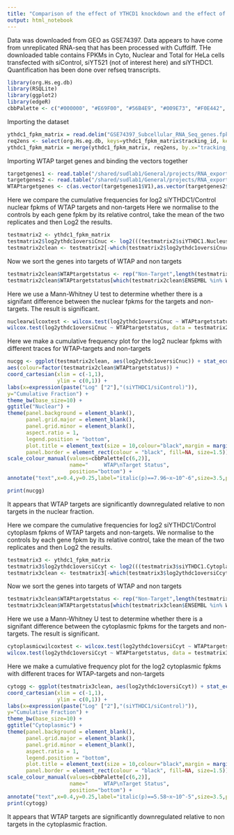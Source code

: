 ```yaml
---
title: "Comparison of the effect of YTHCD1 knockdown and the effect of WTAP knockdown on nuclear:cyto ratio"
output: html_notebook
---
```


Data was downloaded from GEO as GSE74397. Data appears to have come from unreplicated RNA-seq that has been processed with Cuffdiff. THe downloaded table contains FPKMs in Cyto, Nuclear and Total for HeLa cells transfected with siControl, siYT521 (not of interest here) and siYTHDC1. Quantification has been done over refseq transcripts.

```r
library(org.Hs.eg.db)
library(RSQLite)
library(ggplot2)
library(edgeR)
cbbPalette <- c("#000000", "#E69F00", "#56B4E9", "#009E73", "#F0E442", "#0072B2", "#D55E00", "#CC79A7")
```

Importing the dataset
```r
ythdc1_fpkm_matrix = read.delim("GSE74397_Subcellular_RNA_Seq_genes.fpkm.txt", stringsAsFactors = FALSE)
req2ens <- select(org.Hs.eg.db, keys=ythdc1_fpkm_matrix$tracking_id, keytype="REFSEQ", columns="ENSEMBL")
ythdc1_fpkm_matrix = merge(ythdc1_fpkm_matrix, req2ens, by.x="tracking_id", by.y="REFSEQ")
```


Importing WTAP target genes and binding the vectors together
```R
targetgenes1 <- read.table("/shared/sudlab1/General/projects/RNA_export/methylation_results/wtap_viril/gene_lists/NA_all_methylated_difference.txt")
targetgenes2 <- read.table("/shared/sudlab1/General/projects/RNA_export/methylation_results/wtap_viril/gene_lists/NA_all_methylated_intersection.txt")
WTAPtargetgenes <- c(as.vector(targetgenes1$V1),as.vector(targetgenes2$V1))
```



Here we compare the cumulative frequencies for log2 siYTHDC1/Control nuclear fpkms of WTAP targets and non-targets
Here we normalise to the controls by each gene fpkm by its relative control, take the mean of the two replicates and then Log2 the results.

```R
testmatrix2 <- ythdc1_fpkm_matrix
testmatrix2$log2ythdc1oversiCnuc <- log2(((testmatrix2$siYTHDC1.Nucleus/testmatrix2$siControl.Nucleus.re)+(testmatrix2$siYT521.Nucleus/testmatrix2$siControl.Nucleus))/2)
testmatrix2clean <- testmatrix2[-which(testmatrix2$log2ythdc1oversiCnuc %in% c("NaN","Inf","-Inf")),]
```

Now we sort the genes into targets of WTAP and non targets
```R
testmatrix2clean$WTAPtargetstatus <- rep("Non-Target",length(testmatrix2clean$ENSEMBL))
testmatrix2clean$WTAPtargetstatus[which(testmatrix2clean$ENSEMBL %in% WTAPtargetgenes)] <- "Target"
```

Here we use a Mann-Whitney U test to determine whether there is a signifant difference between the nuclear fpkms for the targets and non-targets. The result is significant.
```R
nuclearwilcoxtest <- wilcox.test(log2ythdc1oversiCnuc ~ WTAPtargetstatus, data = testmatrix2clean)
wilcox.test(log2ythdc1oversiCnuc ~ WTAPtargetstatus, data = testmatrix2clean)
```
Here we make a cumulative frequency plot for the log2 nuclear fpkms with different traces for WTAP-targets and non-targets

```R
nucgg <- ggplot(testmatrix2clean, aes(log2ythdc1oversiCnuc)) + stat_ecdf(geom = "step") + 
aes(colour=factor(testmatrix2clean$WTAPtargetstatus)) +  
coord_cartesian(xlim = c(-1,1),
                ylim = c(0,1)) +
labs(x=expression(paste("Log" ["2"],"(siYTHDC1/siControl)")),
y="Cumulative Fraction") + 
theme_bw(base_size=10) + 
ggtitle("Nuclear") +
theme(panel.background = element_blank(), 
      panel.grid.major = element_blank(), 
      panel.grid.minor = element_blank(),
      aspect.ratio = 1,
      legend.position = "bottom",
      plot.title = element_text(size = 10,colour="black",margin = margin(t=20,b=-20),hjust = 0.15),
      panel.border = element_rect(colour = "black", fill=NA, size=1.5)) + 
scale_colour_manual(values=cbbPalette[c(6,2)],
                    name="     WTAP\nTarget Status",
                    position="bottom") +
annotate("text",x=0.4,y=0.25,label="italic(p)==7.96~x~10^-6",size=3.5,parse=TRUE)

print(nucgg)
```
It appears that WTAP targets are significantly downregulated relative to non targets in the nuclear fraction.


Here we compare the cumulative frequencies for log2 siYTHDC1/Control cytoplasm fpkms of WTAP targets and non-targets.
We normalise to the controls by each gene fpkm by its relative control, take the mean of the two replicates and then Log2 the results.

```R
testmatrix3 <- ythdc1_fpkm_matrix
testmatrix3$log2ythdc1oversiCcyt <- log2(((testmatrix3$siYTHDC1.Cytoplasm/testmatrix3$siControl.Cytoplasm.re)+(testmatrix3$siYT521.Cytoplasm/testmatrix3$siControl.Cytoplasm))/2)
testmatrix3clean <- testmatrix3[-which(testmatrix3$log2ythdc1oversiCcyt %in% c("NaN","Inf","-Inf")),]
```

Now we sort the genes into targets of WTAP and non targets

```R
testmatrix3clean$WTAPtargetstatus <- rep("Non-Target",length(testmatrix3clean$ENSEMBL))
testmatrix3clean$WTAPtargetstatus[which(testmatrix3clean$ENSEMBL %in% WTAPtargetgenes)] <- "Target"
```

Here we use a Mann-Whitney U test to determine whether there is a signifant difference between the cytoplasmic fpkms for the targets and non-targets. The result is significant.
```R
cytoplasmicwilcoxtest <- wilcox.test(log2ythdc1oversiCcyt ~ WTAPtargetstatus, data = testmatrix3clean)
wilcox.test(log2ythdc1oversiCcyt ~ WTAPtargetstatus, data = testmatrix3clean)
```
Here we make a cumulative frequency plot for the log2 cytoplasmic fpkms with different traces for WTAP-targets and non-targets

```R
cytogg <- ggplot(testmatrix3clean, aes(log2ythdc1oversiCcyt)) + stat_ecdf(geom = "step") + aes(colour=factor(testmatrix3clean$WTAPtargetstatus)) +  
coord_cartesian(xlim = c(-1,1),
                ylim = c(0,1)) +
labs(x=expression(paste("Log" ["2"],"(siYTHDC1/siControl)")),
y="Cumulative Fraction") + 
theme_bw(base_size=10) + 
ggtitle("Cytoplasmic") +
theme(panel.background = element_blank(), 
      panel.grid.major = element_blank(), 
      panel.grid.minor = element_blank(),
      aspect.ratio = 1,
      legend.position = "bottom",
      plot.title = element_text(size = 10,colour="black",margin = margin(t=20,b=-20),hjust = 0.1),
      panel.border = element_rect(colour = "black", fill=NA, size=1.5)) + 
scale_colour_manual(values=cbbPalette[c(6,2)],
                    name="     WTAP\nTarget Status",
                    position="bottom") +
annotate("text",x=0.4,y=0.25,label="italic(p)==5.58~x~10^-5",size=3.5,parse=TRUE)
print(cytogg)
```

It appears that WTAP targets are significantly downregulated relative to non targets in the cytoplasmic fraction.



